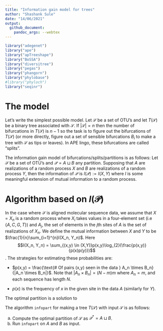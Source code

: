 ```yaml
---
title: "Information gain model for trees"
author: "Shashank Sule"
date: "14/06/2021"
output:
  github_document:
    pandoc_args: --webtex
---
```


```r
library("adegenet")
library("ape")
library("apTreeshape")
library("BoSSA")
library("diversitree")
library("pegas")
library("phangorn")
library("phylobase")
#library("phyloch")
library("seqinr")
```

# The model

Let's write the simplest possible model. Let $\mathcal{S}$ be a set of OTU's and let $T(\mathcal{S})$ be a binary tree associated with $\mathcal{S}$. If $|\mathcal{S}| = n$ then the number of bifurcations in $T(\mathcal{S})$ is $n-1$ so the task is to figure out the bifurcations of $T(\mathcal{S})$ (or more directly, figure out a set of sensible bifurcations $B_i$ to make a tree with $\mathcal{S}$ as tips or leaves). In APE lingo, these bifurcations are called "splits". 

The information gain model of bifurcations/splits/partitions is as follows: Let $\mathcal{S}$ be a set of OTU's and $\mathcal{P} = A \sqcup B$ any partition. Supposing that $A$ are realizations of a random process $X$ and $B$ are realizations of a random process $Y$, then the information of $\mathcal{P}$ is $I(\mathcal{P}) := I(X,Y)$ where $I$ is some meaningful extension of mutual information to a random process. 

# Algorithm based on $I(\mathcal{P})$

In the case where $\mathcal{S}$ is aligned molecular sequence data, we assume that $X = X_n$ is a random process where $X_i$ takes values in a four-element set (i.e $\{A,C,G,T\}$) and $A_j$, the set of elements in the $j$th sites of $A$ is the set of realizations of $X_n$. We define the mutual information between $X$ and $Y$ to be $\frac{1}{n}\sum_{i=1}^{n}I(X_n, Y_n)$. Here $$I(X_n, Y_n) = \sum_{(x,y) \in (X,Y)}p(x,y)\log_{2}(\frac{p(x,y)}{p(x)p(y)})$$. The strategies for estimating these probabilities are: 

* $p(x,y)  = \frac{\text{# Of pairs (x,y) seen in the data } A_n \times B_n}{|A_n \times B_n|}$. Note that $|A_n \times B_n| = (N - m)m$ where $A_n = m$, and each sequence has length $N$. 

* $p(x)$ is the frequency of $x$ in the given site in the data $A$ (similarly for $Y$). 

The optimal partition is a solution to 

\begin{align}
  \mathcal{P}^* = \text{argmax}_{\mathcal{P}}\,I(\mathcal{P}) \label{eq: Main equation}
\end{align}


The algorithm `infopart` for making a tree $T(\mathcal{S})$ with input $\mathcal{S}$ is as follows: 

a) Compute the optimal partition of $\mathcal{S}$ as $\mathcal{P}^* = A \sqcup B$. 
b) Run `infopart` on $A$ and $B$ as input.

 
